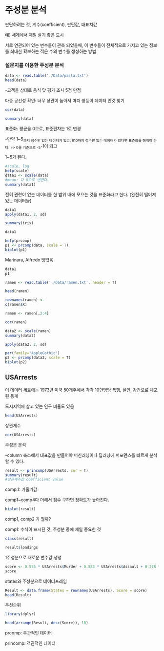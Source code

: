 # 주성분 분석

판단하려는 것, 계수(coefficient), 판단값, 대표치값

예) 세계에서 제일 살기 좋은 도시

서로 연관되어 있는 변수들이 관측 되었을때, 이 변수들이 전체적으로 가지고 있는 정보를 최대한 확보하는 적은 수의 변수를 생성하는 방법

### 설문지를 이용한 주성분 분석

```r
data <- read.table('./Data/pasta.txt')
head(data)
```

-고객을 상대로 음식 맛 평가 조사 5점 만점

다중 공선성 확인: 너무 상관이 높아서 마치 쌍둥이 데이터 인것 찾기

```r
cor(data)
```

```r
summary(data)
```

표준화: 평균을 0으로, 표준편차는 1로 변경

-만약 1\~5~까지 점수만 있는 데이터가 있고, 610까지 점수만 있는 데이터가 있다면 표준화를 해줘야 한다. \>\> 0을 기준으로 -5~-1이 되고

1\~5가 된다.

```r
#scale, log
help(scale)
data1 <- scale(data)
#mean: 다 0으로 변한다.
summary(data1)
```

전혀 관련이 없는 데이터를 한 범위 내에 모으는 것을 표준화라고 한다. (완전히 떨어져 있는 데이터들)

```r
data1
apply(data1, 2, sd)
```

```r
summary(iris)
```

```r
data1
```

```r
help(prcomp)
p1 <- prcomp(data, scale = T)
biplot(p1)
```

Marinara, Alfredo 맛없음

```r
data1
p1
```

```r
ramen <- read.table('./Data/ramen.txt', header = T)
```

```r
head(ramen)
```

```r
rownames(ramen) <- 
c(ramen$X)
```

```r
ramen <- ramen[,2:4]
```

```r
cor(ramen)
```

```r
data2 <- scale(ramen)
summary(data2)
```

```r
apply(data2, 2, sd)
```

```r
par(family="AppleGothic")
p2 <- prcomp(data2, scale = T)
biplot(p2)
```

## USArrests

이 데이터 세트에는 1973년 미국 50개주에서 각각 10만명당 폭행, 살인, 강간으로 체포된 통계

도시지역에 살고 있는 인구 비율도 있음

```r
head(USArrests)
```

상관계수

```r

cor(USArrests)
```

주성분 분석

-column 축소해서 대표값을 만들어야 머신러닝이나 딥러닝에 퍼포먼스를 빠르게 분석 할 수 있다.

```r

result <- princomp(USArrests, cor = T)
summary(result)
#상관계수값 coefficient value
```

comp.1: 기울기값

comp1\~comp4다 더해서 점수 구하면 정확도가 높아진다.

```r
biplot(result)
```

comp1, comp2 가 뭘까?

comp1: 수식이 표시된 것, 주성분 중에 제일 중요한 것

```r
class(result)
```

```r
result$loadings
```

1주성분으로 새로운 변수값 생성

```r
score <- 0.536 * USArrests$Murder + 0.583 * USArrests$Assault + 0.278 * USArrests$UrbanPop + 0.543 * USArrests$Rape
score
```

states와 주성분으로 데이터프레임

```r
Result <- data.frame(States = rownames(USArrests), Score = score)
head(Result)
```

우선순위

```r
library(dplyr)
```

```r
head(arrange(Result, desc(Score)), 10)
```

prcomp: 주관적인 데이터

princomp: 객관적인 데이터
